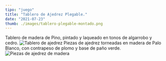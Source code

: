 ```yaml
---
tipo: "juego"
title: "Tablero de Ajedrez Plegable."
date: "2021-07-23"
thumb: ./images/tablero-plegable-montado.png
---
```

Tablero de madera de Pino, pintado y laqueado en tonos de algarrobo y cedro.
![Tablero de ajedrez](./images/tablero-plegable-cerrado.png)
Piezas de ajedrez torneadas en madera de Palo Blanco, con contrapeso de plomo y base de paño verde.
![Piezas de ajedrez de madera](./images/set-piezas-ajedrez.png)